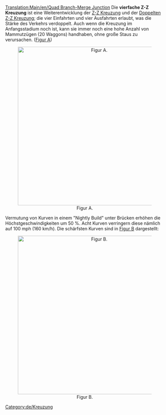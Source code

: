 {{de/Veraltet|Ecken unter Brücken sind schon lange möglich}}

[[Translation:Main/en/Quad Branch-Merge Junction]]
{{en/-}}{{de/Kreuzungsmenü}}
Die '''vierfache Z-Z Kreuzung''' ist eine Weiterentwicklung der [[Main/de/4-Weg Zweig-Zusammenführungskreuzung|Z-Z Kreuzung]] und der [[Main/de/Doppelte Zweig-Zusammenführungskreuzung|Doppelten Z-Z Kreuzung]]; die vier Einfahrten und vier Ausfahrten erlaubt, was die Stärke des Verkehrs verdoppelt. Auch wenn die Kreuzung im Anfangsstadium noch ist, kann sie immer noch eine hohe Anzahl von Mammutzügen (20 Waggons) handhaben, ohne große Staus zu verursachen. ([[Main/en/Image:NewQBMJ.png|Figur A]])

<center>[[File:en/NewQBMJ.png|thumb|center|500px|Figur A.]]</center>

Vermutung von Kurven in einem "Nightly Build" unter Brücken erhöhen die Höchstgeschwindigkeiten um 50 %. Acht Kurven verringern diese nämlich auf 100 mph (160 km/h). Die schärfsten Kurven sind in [[Main/en/Image:Sharpcorners.PNG|Figur B]] dargestellt:

<center>[[File:en/Sharpcorners.png|thumb|center|500px|Figur B.]]</center>

[[Category:de/Kreuzung]]